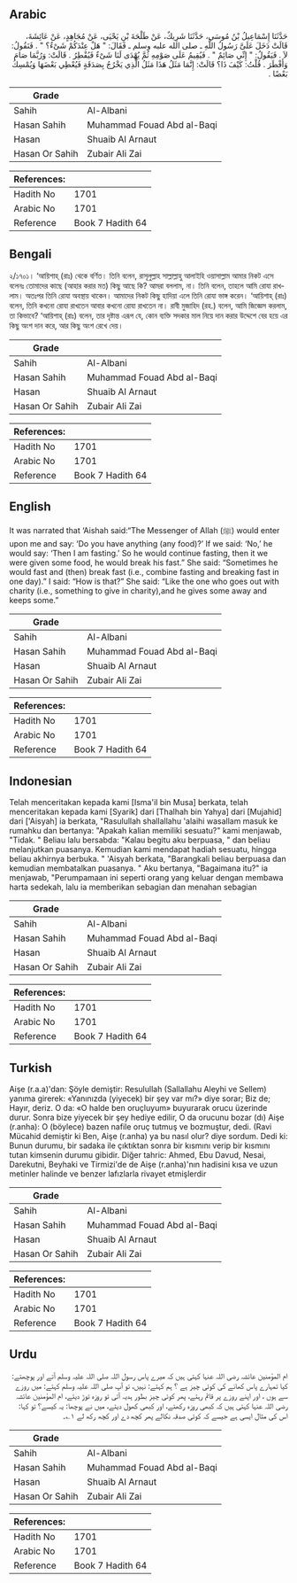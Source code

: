 ## Arabic


<div dir="rtl" lang="ar" style={{fontSize:'larger',backgroundColor:'#f8f9fa',padding:20}}>
حَدَّثَنَا إِسْمَاعِيلُ بْنُ مُوسَى، حَدَّثَنَا شَرِيكٌ، عَنْ طَلْحَةَ بْنِ يَحْيَى، عَنْ مُجَاهِدٍ، عَنْ عَائِشَةَ، قَالَتْ دَخَلَ عَلَىَّ رَسُولُ اللَّهِ ـ صلى الله عليه وسلم ـ فَقَالَ: ‏"‏ هَلْ عِنْدَكُمْ شَىْءٌ؟ ‏"‏ ‏.‏ فَنَقُولُ: لاَ ‏.‏ فَيَقُولُ: ‏"‏ إِنِّي صَائِمٌ ‏"‏ ‏.‏ فَيُقِيمُ عَلَى صَوْمِهِ ثُمَّ يُهْدَى لَنَا شَىْءٌ فَيُفْطِرُ ‏.‏ قَالَتْ: وَرُبَّمَا صَامَ وَأَفْطَرَ ‏.‏ قُلْتُ: كَيْفَ ذَا؟ قَالَتْ: إِنَّمَا مَثَلُ هَذَا مَثَلُ الَّذِي يَخْرُجُ بِصَدَقَةٍ فَيُعْطِي بَعْضَهَا وَيُمْسِكُ بَعْضًا ‏.‏
</div>
<div style={{backgroundColor:'#f8f9fa',padding:20, marginBottom: 10}}><table> <thead> <tr> <th>Grade</th> <th></th> </tr> </thead> <tbody> <tr><td>Sahih</td><td>Al-Albani</td></tr><tr><td>Hasan Sahih</td><td>Muhammad Fouad Abd al-Baqi</td></tr><tr><td>Hasan</td><td>Shuaib Al Arnaut</td></tr><tr><td>Hasan Or Sahih</td><td>Zubair Ali Zai</td></tr></tbody></table><table> <thead> <tr> <th>References:</th> <th></th> </tr> </thead> <tbody><tr><td>Hadith No</td><td>1701</td></tr><tr><td>Arabic No</td><td>1701</td></tr><tr><td>Reference</td><td>Book 7 Hadith 64</td></tr></tbody></table></div>

## Bengali


<div dir="ltr" lang="bn" style={{fontSize:'larger',backgroundColor:'#f8f9fa',padding:20}}>
২/১৭০১। ‘আয়িশাহ্ (রাঃ) থেকে বর্ণিত। তিনি বলেন, রাসূলুল্লাহ সাল্লাল্লাহু আলাইহি ওয়াসাল্লাম আমার নিকট এসে বলেনঃ তোমাদের কাছে (আহার করার মত) কিছু আছে কি? আমরা বললাম, না। তিনি বলেন, তাহলে আমি রোযা রাখলাম। অতঃপর তিনি রোযা অবস্থায় থাকেন। আমাদের নিকট কিছু হাদিয়া এলে তিনি রোযা ভাঙ্গ করেন। ‘আয়িশাহ্ (রাঃ) বলেন, তিনি কখনো রোযা রাখতেন আবার কখনো রোযা রাখতেন না। রাবী মুজাহিদ (রহ.) বলেন, আমি জিজ্ঞেস করলাম, তা কিভাবে? ‘আয়িশাহ্ (রাঃ) বলেন, তার দৃষ্টান্ত এরূপ যে, কোন ব্যক্তি সদকার মাল নিয়ে দান করার উদ্দেশে বের হয়ে এর কিছু অংশ দান করে, আর কিছু অংশ রেখে দেয়।
</div>
<div style={{backgroundColor:'#f8f9fa',padding:20, marginBottom: 10}}><table> <thead> <tr> <th>Grade</th> <th></th> </tr> </thead> <tbody> <tr><td>Sahih</td><td>Al-Albani</td></tr><tr><td>Hasan Sahih</td><td>Muhammad Fouad Abd al-Baqi</td></tr><tr><td>Hasan</td><td>Shuaib Al Arnaut</td></tr><tr><td>Hasan Or Sahih</td><td>Zubair Ali Zai</td></tr></tbody></table><table> <thead> <tr> <th>References:</th> <th></th> </tr> </thead> <tbody><tr><td>Hadith No</td><td>1701</td></tr><tr><td>Arabic No</td><td>1701</td></tr><tr><td>Reference</td><td>Book 7 Hadith 64</td></tr></tbody></table></div>

## English


<div dir="ltr" lang="en" style={{fontSize:'larger',backgroundColor:'#f8f9fa',padding:20}}>
It was narrated that ‘Aishah said:“The Messenger of Allah (ﷺ) would enter upon me and say: ‘Do you have anything (any food)?’ If we said: ‘No,’ he would say: ‘Then I am fasting.’ So he would continue fasting, then it we were given some food, he would break his fast.” She said: “Sometimes he would fast and (then) break fast (i.e., combine fasting and breaking fast in one day).” I said: “How is that?” She said: “Like the one who goes out with charity (i.e., something to give in charity),and he gives some away and keeps some.”
</div>
<div style={{backgroundColor:'#f8f9fa',padding:20, marginBottom: 10}}><table> <thead> <tr> <th>Grade</th> <th></th> </tr> </thead> <tbody> <tr><td>Sahih</td><td>Al-Albani</td></tr><tr><td>Hasan Sahih</td><td>Muhammad Fouad Abd al-Baqi</td></tr><tr><td>Hasan</td><td>Shuaib Al Arnaut</td></tr><tr><td>Hasan Or Sahih</td><td>Zubair Ali Zai</td></tr></tbody></table><table> <thead> <tr> <th>References:</th> <th></th> </tr> </thead> <tbody><tr><td>Hadith No</td><td>1701</td></tr><tr><td>Arabic No</td><td>1701</td></tr><tr><td>Reference</td><td>Book 7 Hadith 64</td></tr></tbody></table></div>

## Indonesian


<div dir="ltr" lang="id" style={{fontSize:'larger',backgroundColor:'#f8f9fa',padding:20}}>
Telah menceritakan kepada kami [Isma'il bin Musa] berkata, telah menceritakan kepada kami [Syarik] dari [Thalhah bin Yahya] dari [Mujahid] dari ['Aisyah] ia berkata, "Rasulullah shallallahu 'alaihi wasallam masuk ke rumahku dan bertanya: "Apakah kalian memiliki sesuatu?" kami menjawab, "Tidak. " Beliau lalu bersabda: "Kalau begitu aku berpuasa, " dan beliau melanjutkan puasanya. Kemudian kami mendapat hadiah sesuatu, hingga beliau akhirnya berbuka. " 'Aisyah berkata, "Barangkali beliau berpuasa dan kemudian membatalkan puasanya. " Aku bertanya, "Bagaimana itu?" ia menjawab, "Perumpamaan ini seperti orang yang keluar dengan membawa harta sedekah, lalu ia memberikan sebagian dan menahan sebagian
</div>
<div style={{backgroundColor:'#f8f9fa',padding:20, marginBottom: 10}}><table> <thead> <tr> <th>Grade</th> <th></th> </tr> </thead> <tbody> <tr><td>Sahih</td><td>Al-Albani</td></tr><tr><td>Hasan Sahih</td><td>Muhammad Fouad Abd al-Baqi</td></tr><tr><td>Hasan</td><td>Shuaib Al Arnaut</td></tr><tr><td>Hasan Or Sahih</td><td>Zubair Ali Zai</td></tr></tbody></table><table> <thead> <tr> <th>References:</th> <th></th> </tr> </thead> <tbody><tr><td>Hadith No</td><td>1701</td></tr><tr><td>Arabic No</td><td>1701</td></tr><tr><td>Reference</td><td>Book 7 Hadith 64</td></tr></tbody></table></div>

## Turkish


<div dir="ltr" lang="tr" style={{fontSize:'larger',backgroundColor:'#f8f9fa',padding:20}}>
Aişe (r.a.a)'dan: Şöyle demiştir: Resulullah (Sallallahu Aleyhi ve Sellem) yanıma girerek: «Yanınızda (yiyecek) bir şey var mı?» diye sorar; Biz de; Hayır, deriz. O da: «O halde ben oruçluyum» buyurarak orucu üzerinde durur. Sonra bize yiyecek bir şey hediye edilir, O da orucunu bozar (dı) Aişe (r.anha): O (böylece) bazen nafile oruç tutmuş ve bozmuştur, dedi. (Ravi Mücahid demiştir ki Ben, Aişe (r.anha) ya bu nasıl olur? diye sordum. Dedi ki: Bunun durumu, bir sadaka ile çıktıktan sonra bir kısmını verip bir kısmını tutan kimsenin durumu gibidir. Diğer tahric: Ahmed, Ebu Davud, Nesai, Darekutni, Beyhaki ve Tirmizi'de de Aişe (r.anha)'nın hadisini kısa ve uzun metinler halinde ve benzer lafızlarla rivayet etmişlerdir
</div>
<div style={{backgroundColor:'#f8f9fa',padding:20, marginBottom: 10}}><table> <thead> <tr> <th>Grade</th> <th></th> </tr> </thead> <tbody> <tr><td>Sahih</td><td>Al-Albani</td></tr><tr><td>Hasan Sahih</td><td>Muhammad Fouad Abd al-Baqi</td></tr><tr><td>Hasan</td><td>Shuaib Al Arnaut</td></tr><tr><td>Hasan Or Sahih</td><td>Zubair Ali Zai</td></tr></tbody></table><table> <thead> <tr> <th>References:</th> <th></th> </tr> </thead> <tbody><tr><td>Hadith No</td><td>1701</td></tr><tr><td>Arabic No</td><td>1701</td></tr><tr><td>Reference</td><td>Book 7 Hadith 64</td></tr></tbody></table></div>

## Urdu


<div dir="rtl" lang="ur" style={{fontSize:'larger',backgroundColor:'#f8f9fa',padding:20}}>
ام المؤمنین عائشہ رضی اللہ عنہا کہتی ہیں کہ میرے پاس رسول اللہ صلی اللہ علیہ وسلم آتے اور پوچھتے: کیا تمہارے پاس کھانے کی کوئی چیز ہے ؟ ہم کہتے: نہیں، تو آپ صلی اللہ علیہ وسلم کہتے: میں روزے سے ہوں ، اور اپنے روزے پر قائم رہتے، پھر کوئی چیز بطور ہدیہ آتی تو روزہ توڑ دیتے، ام المؤمنین عائشہ رضی اللہ عنہا کہتی ہیں کہ کبھی روزہ رکھتے، اور کبھی کھول دیتے، میں نے پوچھا: یہ کیسے؟ تو کہا: اس کی مثال ایسی ہے جیسے کہ کوئی صدقہ نکالے پھر کچھ دے اور کچھ رکھ لے ۱؎۔
</div>
<div style={{backgroundColor:'#f8f9fa',padding:20, marginBottom: 10}}><table> <thead> <tr> <th>Grade</th> <th></th> </tr> </thead> <tbody> <tr><td>Sahih</td><td>Al-Albani</td></tr><tr><td>Hasan Sahih</td><td>Muhammad Fouad Abd al-Baqi</td></tr><tr><td>Hasan</td><td>Shuaib Al Arnaut</td></tr><tr><td>Hasan Or Sahih</td><td>Zubair Ali Zai</td></tr></tbody></table><table> <thead> <tr> <th>References:</th> <th></th> </tr> </thead> <tbody><tr><td>Hadith No</td><td>1701</td></tr><tr><td>Arabic No</td><td>1701</td></tr><tr><td>Reference</td><td>Book 7 Hadith 64</td></tr></tbody></table></div>